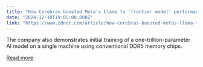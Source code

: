 ```yaml
---
title: "How Cerebras boosted Meta's Llama to 'frontier model' performance"
date: "2024-12-10T19:05:00.000Z"
link: "https://www.zdnet.com/article/how-cerebras-boosted-metas-llama-to-frontier-model-performance/"
---
```


The company also demonstrates initial training of a one-trillion-parameter AI model on a single machine using conventional DDR5 memory chips.

[Read more](https://www.zdnet.com/article/how-cerebras-boosted-metas-llama-to-frontier-model-performance/)
